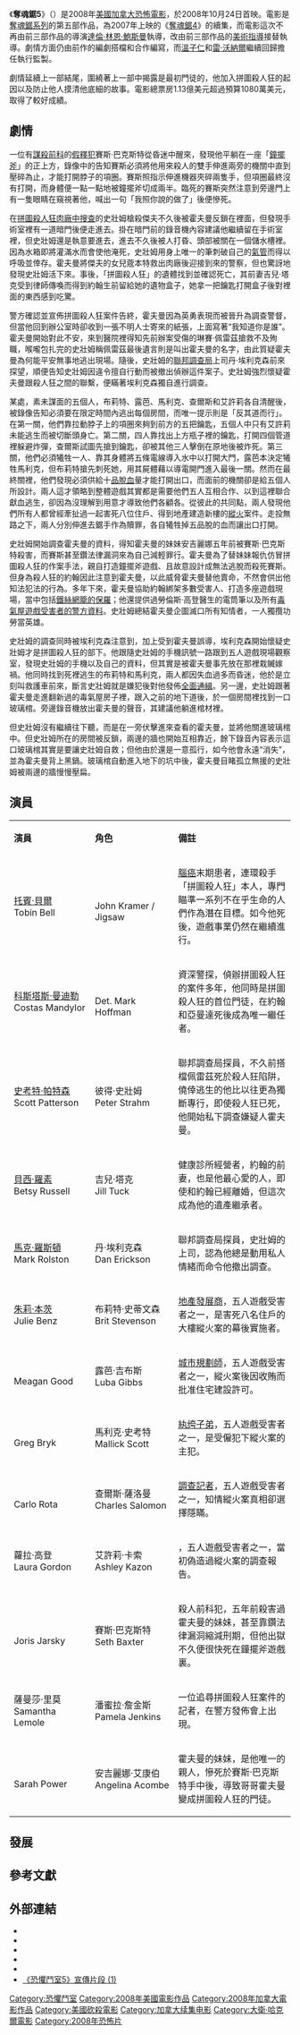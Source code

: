{{Refimprove|time=2020-09-08T11:10:29+00:00}}
{{noteTA
|G1=Movie
|G2=Show
|T=zh-cn:电锯惊魂5; zh-tw:奪魂鋸5; zh-hk:恐懼鬥室5之人面獸心;
|1=zh-cn:电锯惊魂; zh-tw:奪魂鋸; zh-hk:恐懼鬥室;
|2=zh-cn:雷·沃纳尔; zh-hk:利·雲紐; zh-tw:雷·沃納爾;
|3=zh-cn:克莱蒙; zh-hk:克拉瑪; zh-tw:克拉瑪;
|4=zh-cn;科斯塔斯·曼迪勒; zh-tw:科斯塔斯·曼迪勒; zh-hk:哥斯達斯·文迪拿;
|5=zh-cn:阿曼达; zh-hk:亞曼達; zh-tw:亞曼達;
|6=zh-cn:竖锯; zh-hk:拼圖狂魔; zh-tw:拼圖殺人狂;
|7=zh-cn:斯特拉姆; zh-hk:史壯姆; zh-tw:史川;
|8=zh-cn:肖妮·史密斯; zh-tw:薛妮·史密斯; zh-hk:肖妮·史密斯;
|9=zh-cn:肖妮; zh-hk:肖妮; zh-tw:薛妮;
}}
{{Infobox Film
|name            = 奪魂鋸5
|original_name   = Saw V
|image           = 电锯惊魂5.jpg
|caption         = 奪魂鋸5海报
|director        = {{link-en|大衛·哈克爾|David Hackl}}
|producer        = {{link-en|葛雷格·霍夫曼|Gregg Hoffman}}<br />{{link-en|馬克·伯格|Mark Burg}}<br />{{link-en|歐倫·庫勒斯|Oren Koules}}
|writer          = 
|screenplay      = {{Plainlist|
* {{le|馬庫斯·鄧斯坦|Marcus Dunstan}}
* {{le|派屈克·麥爾頓|Patrick Melton}}
}}
| based_on       = {{Based on|[[奪魂鋸系列|奪魂鋸系列]]|[[温子仁|温子仁]]<br />[[雷·沃納爾|雷·沃納爾]]}}
|starring        = [[托賓·貝爾|托賓·貝爾]]<br>[[科斯塔斯·曼迪勒|科斯塔斯·曼迪勒]]<br>[[史考特·帕特森|史考特·帕特森]]<br>[[貝西·羅素|貝西·羅素]]<br>[[馬克·羅斯頓|馬克·羅斯頓]]<br>[[朱莉·本茨|朱莉·本茨]]
| music          = {{le|查理·克勞瑟|Charlie Clouser}}
| cinematography = 大衛·A·阿姆斯壯
| editing        = {{le|凱文·格勞特|Kevin Greutert}}
| distributor    = [[獅門影業|獅門影業]]
| studio         = {{link-en|扭曲製片公司|Twisted Pictures}}
| rate           = 限制級
|released        = {{flagicon|Australia}} 2008年10月23日<br />{{flagicon|United States}} 2008年10月24日<br />{{flagicon|United Kingdom}} 2008年10月24日<br />{{flagicon|Taiwan}} 2008年10月24日<br />{{flagicon|New Zealand}} 2008年10月30日
|runtime         = 92分钟<ref>{{Cite web |url=http://www.bbfc.co.uk/website/Classified.nsf/0/3631C21BF17733FF802574DD002D9B11?OpenDocument |title=SAW V rated 18 by the BBFC |accessdate=2009-10-30 |archive-date=2009-01-11 |archive-url=https://web.archive.org/web/20090111085841/http://www.bbfc.co.uk/website/Classified.nsf/0/3631C21BF17733FF802574DD002D9B11?OpenDocument |dead-url=no }}</ref>
|country         = {{USA}}
|language        = 英语
|budget          = $1080萬美元
|gross           = $1.13億美元<ref>{{Cite web |url=http://www.the-numbers.com/movies/2008/SAW5.php |title=存档副本 |accessdate=2009-10-30 |archive-date=2009-08-23 |archive-url=https://web.archive.org/web/20090823120549/http://www.the-numbers.com/movies/2008/SAW5.php |dead-url=no }}</ref>
|preceded_by     = 《[[奪魂鋸4|奪魂鋸4]]》
|followed_by     = 《[[奪魂鋸6|奪魂鋸6]]》
| tw_name        = 奪魂鋸5
| hk_name        = 恐懼鬥室5之人面獸心
| cn_name        = 电锯惊魂5 
}}
《'''奪魂鋸5'''》（{{lang-en|''Saw V''}}）是2008年[[美國|美國]][[加拿大|加拿大]][[恐怖電影|恐怖電影]]，於2008年10月24日首映。電影是[[奪魂鋸系列|奪魂鋸系列]]的第五部作品，為2007年上映的《[[奪魂鋸4|奪魂鋸4]]》的續集，而電影這次不再由前三部作品的導演[[達倫·林恩·鮑斯曼|達倫·林恩·鮑斯曼]]執導，改由前三部作品的[[美術指導|美術指導]]{{link-en|大衛·哈克爾|David Hackl}}接替執導。劇情方面仍由前作的編劇搭檔{{le|馬庫斯·鄧斯坦|Marcus Dunstan}}和{{le|派屈克·麥爾頓|Patrick Melton}}合作編寫，而[[溫子仁|溫子仁]]和[[雷·沃納爾|雷·沃納爾]]繼續回歸擔任執行監製。

劇情延續上一部結尾，圍繞著上一部中揭露是{{le|拼圖殺人狂 (奪魂鋸)|Jigsaw (Saw franchise)|拼圖殺人狂}}最初門徒的{{le|馬克·霍夫曼|Mark Hoffman}}，他加入拼圖殺人狂的起因以及防止他人摸清他底細的故事。電影總票房1.13億美元超過預算1080萬美元，取得了較好成績。

== 劇情 ==
一位有[[謀殺|謀殺]][[前科|前科]]的[[假釋|假釋犯]]賽斯·巴克斯特從昏迷中醒來，發現他平躺在一座「[[鐘擺|鐘擺]][[斧|斧]]」的正上方，錄像中的{{le|比利木偶|Billy the Puppet}}告知賽斯必須將他用來殺人的雙手伸進兩旁的機關中直到壓碎為止，才能打開脖子的項圈。賽斯照指示伸進機器夾碎兩隻手，但項圈最終沒有打開，而身體便一點一點地被鐘擺斧切成兩半。臨死的賽斯突然注意到旁邊門上有一隻眼睛在窺視著他，喊出一句「我照你說的做了」後便慘死。

在[[奪魂鋸4|拼圖殺人狂肉廠中搜查]]的史壯姆槍殺傑夫不久後被霍夫曼反鎖在裡面，但發現手術室裡有一道暗門後便走進去。掛在暗門前的錄音機內容建議他繼續留在手術室裡，但史壯姆還是執意要進去，進去不久後被人打昏、頭部被關在一個儲水槽裡。因為水箱即將灌滿水而會使他淹死，史壯姆用身上唯一的筆刺破自己的[[氣管|氣管]]而得以呼吸並倖存。霍夫曼將傑夫的女兒蔲本特救出肉廠後迎接到來的警察，但也驚訝地發現史壯姆活下來。事後，「拼圖殺人狂」{{le|拼圖殺人狂 (奪魂鋸)|Jigsaw (Saw franchise)|約翰·克拉瑪}}的遺體找到並確認死亡，其前妻吉兒·塔克受到律師傳喚而得到約翰生前留給她的遺物盒子，她拿一把鑰匙打開盒子後對裡面的東西感到吃驚。

警方確認並宣佈拼圖殺人狂案件告終，霍夫曼因為英勇表現而被晉升為調查警督，但當他回到辦公室時卻收到一張不明人士寄來的紙張，上面寫著“我知道你是誰”。霍夫曼開始對此不安，來到醫院裡得知先前辦案受傷的琳賽·佩雷茲搶救不及殉職，喉嚨包扎完的史壯姆稱佩雷茲最後遺言則是叫出霍夫曼的名字，由此質疑霍夫曼為何能平安無事地逃出現場。隨後，史壯姆的[[聯邦調查局|聯邦調查局]]上司丹·埃利克森前來探望，順便告知史壯姆因違令擅自行動而被撤出偵辦這件案子。史壯姆強烈懷疑霍夫曼跟殺人狂之間的聯繫，便瞞著埃利克森獨自進行調查。

某處，素未謀面的五個人，布莉特、露芭、馬利克、查爾斯和艾許莉各自清醒後，被錄像告知必須要在限定時間內逃出每個房間，而唯一提示則是「反其道而行」。在第一關，他們靠拉動脖子上的項圈來夠到前方的五把鑰匙，五個人中只有艾許莉未能逃生而被切斷頭身亡。第二關，四人靠找出上方瓶子裡的鑰匙，打開四個管道裡躲避炸彈，查爾斯試圖先搶到鑰匙，卻被其他三人擊倒在原地後被炸死。第三關，他們必須犧牲一人、靠其身體將五條電線導入水中以打開大門，露芭本決定犧牲馬利克，但布莉特搶先刺死她，用其屍體藉以導電開門進入最後一關。然而在最終關裡，他們發現必須供給十[[品脫|品脫]][[血|血]]量才能打開出口，而面前的機關卻是給五個人所設計。兩人這才領略到整體遊戲其實都是需要他們五人互相合作、以到這裡聯合獻血逃生，卻因為沒理解到用意才導致他們各顧各。從彼此的共同點，兩人發現他們所有人都曾經牽扯過一起害死八位住戶、得到地產建造新樓的[[縱火|縱火]]案件。走投無路之下，兩人分別伸進去鋸手作為贖罪，各自犧牲掉五品脫的血而讓出口打開。

史壯姆開始調查霍夫曼的資料，得知霍夫曼的妹妹安吉麗娜五年前被賽斯·巴克斯特殺害，而賽斯甚至鑽法律漏洞來為自己減輕罪行。霍夫曼為了替妹妹報仇仿冒拼圖殺人狂的作案手法，親自打造鐘擺斧遊戲、且故意設計成無法逃脫而殺死賽斯。但身為殺人狂的約翰因此注意到霍夫曼，以此威脅霍夫曼替他賣命，不然會供出他知法犯法的行為。多年下來，霍夫曼協助約翰綁架多數受害人、打造多座遊戲現場，當中包括[[奪魂鋸|鐵絲網籠的保羅]]；他還提供過勞倫斯·高登醫生的電筒筆以及所有[[奪魂鋸2|毒氣屋遊戲受害者的警方資料]]。史壯姆總結霍夫曼企圖滅口所有知情者，一人獨攬功勞當英雄。

史壯姆的調查同時被埃利克森注意到，加上受到霍夫曼誤導，埃利克森開始懷疑史壯姆才是拼圖殺人狂的部下。他跟隨史壯姆的手機訊號一路跟到五人遊戲現場觀察室，發現史壯姆的手機以及自己的資料，但其實是被霍夫曼事先放在那裡栽贓嫁禍。他同時找到死裡逃生的布莉特和馬利克，兩人都因失血過多而昏迷，他於是立刻叫救護車前來，斷言史壯姆就是嫌犯後對他發佈[[通緝|全面通緝]]。另一邊，史壯姆跟著霍夫曼走進翻新過的毒氣屋房子裡，跟入之前的地下道後，於一個房間裡找到一口玻璃棺。旁邊錄音機放出霍夫曼的聲音，其建議他躺進棺材裡。

但史壯姆沒有繼續往下聽，而是在一旁伏擊進來查看的霍夫曼，並將他關進玻璃棺中。但史壯姆所在的房間被反鎖，兩邊的牆也開始互相靠近，餘下錄音內容表示這口玻璃棺其實是要讓史壯姆自救；但他由於還是一意孤行，如今他會永遠“消失”，並為霍夫曼背上黑鍋。玻璃棺自動進入地下的坑中後，霍夫曼目睹孤立無援的史壯姆被兩邊的牆慢慢壓扁。

==演員==
{|class="wikitable" width="57%" style="font-size:88%;"
|- style="background:black; color:RED" align=center 
|style="width:2%"|'''演員'''
|style="width:2%"|'''角色'''
|style="width:6%"|'''備註'''
|-align=center 
|[[托賓·貝爾|托賓·貝爾]]<br/>Tobin Bell||{{le|拼圖殺人狂 (奪魂鋸)|Jigsaw (Saw franchise)|約翰·克拉瑪／拼圖殺人狂}}<br/>John Kramer / Jigsaw|| align="left" | [[腦癌|腦癌]]末期患者，連環殺手「拼圖殺人狂」本人，專門瞄準一系列不在乎生命的人們作為潛在目標。如今他死後，遊戲事業仍然在繼續進行。
|-align=center
|[[科斯塔斯·曼迪勒|科斯塔斯·曼迪勒]]<br/>Costas Mandylor || {{le|馬克·霍夫曼|Mark Hoffman}}<br/>Det. Mark Hoffman || align="left" | 資深警探，偵辦拼圖殺人狂的案件多年，他同時是拼圖殺人狂的首位門徒，在約翰和亞曼達死後成為唯一繼任者。
|-align=center 
|[[史考特·帕特森|史考特·帕特森]]<br/>Scott Patterson|| 彼得·史壯姆<br/>Peter Strahm|| align="left" | 聯邦調查局探員，不久前搭檔佩雷茲死於殺人狂陷阱，僥倖逃生的他比以往更為獨斷專行，即使殺人狂已死，他開始私下調查嫌疑人霍夫曼。
|-align=center
|[[貝西·羅素|貝西·羅素]]<br/>Betsy Russell || 吉兒·塔克<br/>Jill Tuck || align="left" | 健康診所經營者，約翰的前妻，也是他最心愛的人，即使和約翰已經離婚，但這次成為他的遺產繼承者。
|-align=center
|[[馬克·羅斯頓|馬克·羅斯頓]]<br/>Mark Rolston || 丹·埃利克森<br/>Dan Erickson || align="left" | 聯邦調查局探員，史壯姆的上司，認為他總是動用私人情緒而命令他撤出調查。
|-align=center
|[[朱莉·本茨|朱莉·本茨]]<br/>Julie Benz || 布莉特·史蒂文森<br/>Brit Stevenson|| align="left" | [[地產發展商|地產發展商]]，五人遊戲受害者之一，是害死八名住戶的大樓縱火案的幕後實施者。
|-align=center
|{{link-en|梅根·古德|Meagan Good}}<br/>Meagan Good || 露芭·吉布斯<br/>Luba Gibbs || align="left" | [[城市規劃師|城市規劃師]]，五人遊戲受害者之一，縱火案後因收賄而批准住宅建設許可。
|-align=center
|{{link-en|葛雷格·拜克|Greg Bryk}}<br/>Greg Bryk || 馬利克·史考特<br/>Mallick Scott || align="left" | [[紈绔子弟|紈绔子弟]]，五人遊戲受害者之一，是受僱犯下縱火案的主犯。
|-align=center
|{{link-en|卡羅·羅塔|Carlo Rota}}<br/>Carlo Rota || 查爾斯·薩洛曼<br/>Charles Salomon|| align="left" | [[调查报导|調查記者]]，五人遊戲受害者之一，知情縱火案真相卻選擇隱瞞。
|-align=center
|蘿拉·高登<br/>Laura Gordon || 艾許莉·卡索<br/>Ashley Kazon || align="left" | {{le|火災調查員|Fire marshal}}，五人遊戲受害者之一，當初偽造過縱火案的調查報告。
|-align=center
|{{link-en|約里斯·賈斯基|Joris Jarsky}}<br/>Joris Jarsky || 賽斯·巴克斯特<br/>Seth Baxter || align="left" | 殺人前科犯，五年前殺害過霍夫曼的妹妹，甚至靠鑽法律漏洞縮減刑期，但他出獄不久便很快死在鐘擺斧遊戲裏。
|-align=center
|薩曼莎·里莫<br/>Samantha Lemole || 潘蜜拉·詹金斯<br/>Pamela Jenkins || align="left" | 一位追尋拼圖殺人狂案件的記者，在警方發佈會上出現。
|-align=center
|{{link-en|莎拉·鮑爾|Sarah Power}}<br/>Sarah Power || 安吉麗娜·艾康伯<br/>Angelina Acombe || align="left" | 霍夫曼的妹妹，是他唯一的親人，慘死於賽斯·巴克斯特手中後，導致哥哥霍夫曼變成拼圖殺人狂的門徒。

|}

==發展==
{{See also|剝削電影}}

== 參考文獻 ==
{{Reflist|2}}

== 外部連結 ==
{{維基語錄}}
*{{imdb title|id=1132626}}
*{{rotten-tomatoes|id=saw_v}}
*{{amg movie|426663}}
*{{mojo title|saw5}}
*{{metacritic film|saw-v}}
*[http://www.youtube.com/watch?v=oJuOCO06_Lk 《恐懼鬥室5》宣傳片段 (1)] {{Wayback|url=http://www.youtube.com/watch?v=oJuOCO06_Lk |date=20081113074503 }}

{{Saw}}
{{大衛·哈克爾}}
{{DEFAULTSORT:Saw V}}
[[Category:恐懼鬥室|Category:恐懼鬥室]]
[[Category:2008年美國電影作品|Category:2008年美國電影作品]]
[[Category:2008年加拿大電影作品|Category:2008年加拿大電影作品]]
[[Category:美國砍殺電影|Category:美國砍殺電影]]
[[Category:加拿大续集电影|Category:加拿大续集电影]]
[[Category:大衛·哈克爾電影|Category:大衛·哈克爾電影]]
[[Category:2008年恐怖片|Category:2008年恐怖片]]